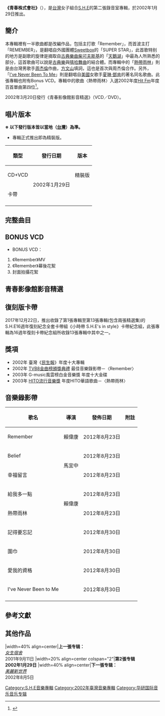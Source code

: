 {{Infobox Album  <!-- See Wikipedia:WikiProject_Albums -->
| Name		= 青春株式會社<br/>Youth Society
| Type		= [[專輯|專輯]] 
| Artist	= [[S.H.E|S.H.E]] 
| Cover		= 青春株式會社.jpg
| Released	= 2002年1月29日
| Format	= [[CD|CD]]+[[VCD|VCD]]
| Recorded	= 2001年－2002年
| Genre		= [[國語流行音樂|國語流行音樂]] 
| Length	= 39' 50"<ref>[http://isrc.ncl.edu.tw/music_view.aspx?item=2787 國際標準錄音錄影資料代碼查詢系統- 青春株式會社]</ref>
| Label		= [[華研國際音樂|華研國際音樂]]
| Director      = 賴偉康〈Remember〉<br/>馬宜中〈Belief〉<br/>賴偉康〈熱帶雨林〉
| Producer	= 郭文宗、黄怡、[[左安安|左安安]]
| Reviews	= *2003年 G-music風雲榜白金音樂獎 年度十大金碟
*2002年 臺灣《[[民生報|民生報]]》年度十大專輯
| Last album	= ''[[女生宿舍_(S.H.E)|女生宿舍]]''<br/>（2001-9-11）
| This album	= '''青春株式會社'''<br/>（2002-1-29）
| Next album	= ''[[美麗新世界_(專輯)|美麗新世界]]''<br/>（2002-8-5）
| Misc = {{Extra chronology 2
| Artist = [[S.H.E|S.H.E]]錄音室專輯
| Type = studio
| Last album = ''[[女生宿舍_(S.H.E)|女生宿舍]]''<br/>（2001-9-11）
| This album = '''青春株式會社'''<br/>（2002-1-29）
| Next album = ''[[美麗新世界_(專輯)|美麗新世界]]''<br/>（2002-8-5）
}}
{{Singles
 | name        = 青春株式會社
 | type        = 錄音室專輯
 | single1     = 《Remember》（首波主打歌）
 | single1date = 
 | single2     = 《Belief》（第二波主打）
 | single2date = 
 | single3     = 《熱帶雨林》（第五波主打）
 | single3date = 
}}
}}

'''《青春株式會社》'''（{{lang-en|''Youth Society''}}），是[[臺灣|台灣]]女子組合[[S.H.E|S.H.E]]的第二張錄音室專輯，於2002年1月29日推出。

==簡介==
本專輯裡有一半歌曲都是改編作品，包括主打歌「Remember」，而首波主打「REMEMBER」，是翻唱自外國團體[[Sweetbox|Sweetbox]]的「SUPER STAR」，此首歌特别的地方是副歌的旋律是摘取自[[古典樂曲|古典樂曲]][[彼得·伊里奇·柴可夫斯基|柴可夫斯基]]的「[[天鵝湖|天鵝湖]]」中最為人所熟悉的部分，這首歌曲可以說是[[古典樂|古典樂]]與[[嘻哈|嘻哈]][[舞曲|舞曲]]的結合體。而專輯中的「[[熱帶雨林_(歌曲)|熱帶雨林]]」則是由台灣男歌手[[周杰倫|周杰倫]]作曲，[[方文山|方文山]]填詞，這也是首次與周杰倫合作。另外，「[[I've_Never_Been_to_Me|I've Never Been To Me]]」則是翻唱自[[美國|美國]]女歌手[[夏琳·鄧肯|夏琳·鄧肯]]的著名同名歌曲。此張專輯也附有Bonus VCD。專輯中的歌曲〈熱帶雨林〉入選2002年度[[HitFM聯播網|Hit Fm]]年度百首單曲第四位<ref>{{Cite web |url=http://www.hitoradio.com/newweb/chart_2.php?ch_year=2002&pageNum_rsList=0 |title=Hit Fm 2002年度百首單曲 |accessdate=2018-11-22 |archive-date=2018-11-23 |archive-url=https://web.archive.org/web/20181123022520/http://www.hitoradio.com/newweb/chart_2.php?ch_year=2002&pageNum_rsList=0 |dead-url=no }}</ref>。

2002年3月20日發行《青春影像館影音精選》（VCD／DVD）。

== 唱片版本 ==
'''※ 以下發行版本皆以當地（[[台灣|台灣]]）為準。'''

*專輯正式推出即為精裝版。

{| class="wikitable"
!類型!!發行日期!!版本
|-
| CD+VCD
| rowspan="2"| 2002年1月29日
| 精裝版
|-
| 卡帶
| {{N/A}}
|-
|}

== 完整曲目 ==  
{{Tracklist
| music_credits = yes
| lyrics_credits = yes
| arranger_credits = yes
| producer_credits = 
| extra_column = 
| total_length = 39:50
| longnote_column = yes

| title1 = Remember
| longnote1 = '''首波主打歌'''
<br/>電視劇《[[愛情大魔咒_(電視劇)|愛情大魔咒]]》片頭曲<br/>改編自[[Sweetbox|Sweetbox]]的〈Super Star〉<br/>[[華歌爾|華歌爾]]廣告曲
| music1 = Roberto Rosan(Geoman)/Heiko Schmidt(Geoman)<br/>{{link-en|Jade Villalon|Jade Villalon}}
| lyrics1 = [[施人誠|施人誠]]
| arranger1 = [[鍾興民|鍾興民]]
| producer1 = 
| length1 = 3:00

| title2 = Belief
| longnote2 = '''第二波主打''' 
<br/>電視劇《[[愛情大魔咒_(電視劇)|愛情大魔咒]]》片尾曲
| music2 = [[左安安|左安安]]
| lyrics2 = [[施人誠|施人誠]]
| arranger2 = [[洪敬堯|洪敬堯]]
| producer2 = 
| length2 = 4:29

| title3 = 幸福留言<br/><small>（''Message of Happiness''）</small>
| longnote3 = '''第三波主打'''
| music3 = [[王美蓮|王美蓮]] 
| lyrics3 = [[施人誠|施人誠]]<br/>[[林志年|林志年]]
| arranger3 = [[鍾興民|鍾興民]]
| producer3 = 
| length3 = 3:40

| title4 = 給我多一點<br/><small>（''Give Me More''）</small>
| longnote4 = '''第四波主打'''
<br/>改編自「There you go again」（Charlie Pennachio/Drew Sessa/Shaunna Bolton） 
| music4 = Pennachio Charlie<br/>Sessa Drew<br/>Bolton Shaunna
| lyrics4 = 颜玺轩
| arranger4 = 呂紹淳
| producer4 = 
| length4 = 3:18

| title5 = [[熱帶雨林_(歌曲)|熱帶雨林]]<br/><small>（''Tropical Rainforest''）</small>
| longnote5 = '''第五波主打'''
| music5 = [[周杰倫|周杰倫]]
| lyrics5 = [[方文山|方文山]]
| arranger5 = [[鍾興民|鍾興民]]
| producer5 = 
| length5 = 4:39

| title6 = 記得要忘記<br/><small>（''Remember to Forget''）</small>
| longnote6 = '''第六波主打'''
<br/>改編自[[Kiroro|Kiroro]]的〈心愛的人〉
| music6 = [[玉城千春|玉城千春]]
| lyrics6 = [[施人誠|施人誠]]
| arranger6 = [[鍾興民|鍾興民]]
| producer6 = 
| length6 = 5:20

| title7 = 圍巾<br/><small>（''Scarf''）
| longnote7 ='''第八波主打'''
<br/>改編自[[張玉華|張玉華]]〈如果能靠在他身邊〉
| music7 = [[蔡健雅|蔡健雅]]
| lyrics7 = 原詞：[[嚴云農|嚴云農]]<br/>改編詞：[[姚若龍|姚若龍]]
| arranger7 = 黃中岳<br/>李守信
| producer7 = 
| length7 = 3:49

| title8 = 愛我的資格<br/><small>（''Requirement for Loving Me''）</small>
| longnote8 = '''第七波主打'''
| music8 = [[湯小康|湯小康]]
| lyrics8 = [[徐世珍|徐世珍]]
| arranger8 = 呂紹淳
| producer8 = 
| length8 = 4:31

| title9 = 催眠術<br/><small>（''Hypnotism''）</small>
| longnote9 = 改編自「LUEM-TUM-PEN-LUEM」（Nui Nuntakarn/Pracha Pongsupat/Pornchai Wongcheep）<br/>電視劇《[[好小子哈利|好小子哈利]]》片頭曲
| music9 = Pracha Pongsupat<br/>Pornchai Wongcheep
| lyrics9 = [[施人誠|施人誠]]
| arranger9 = 呂紹淳
| producer9 = 
| length9 = 3:12

| title10 = I've Never Been To Me
| longnote10 = '''第九波主打'''
<br/>翻唱自[[夏琳·鄧肯|夏琳·鄧肯]]的〈[[I've_Never_Been_to_Me|I've Never Been to Me]]〉
| music10 = {{link-en|Hirsch,Ken|Ken Hirsch}}／{{link-en|Miller,Ronald|Ron Miller (songwriter)}}
| lyrics10 = {{link-en|Hirsch,Ken|Ken Hirsch}}／{{link-en|Miller,Ronald|Ron Miller (songwriter)}}
| arranger10 = 王繼康
| producer10 = 
| length10 = 3:52
}}

== BONUS VCD ==
*BONUS VCD：
#《Remember》MV
#《Remember》幕後花絮
# 封面拍攝花絮

== 青春影像館影音精選 ==
{{hidden
| headercss = background: #ccccff; font-size: 100%; width: 70%;
| contentcss = text-align: left; font-size: 100%; width: 70%;
| header = 曲目
| content =
* VCD/DVD：
# Remember
# Belief
# 幸福留言
# 給我多一點
# 熱帶雨林
# 記得要忘記
# 圍巾
# 愛我的資格
# 戀人未滿
# Beauty up my life
# 冰箱
# 妳還好不好
# 他就是他
# Too Much

* DVD Bonus：
# S.H.E 個人檔案
# S.H.E 大事紀
# S.H.E 星光傳奇I、II
# S.H.E 星光心語
}}

== 復刻版卡帶 ==
2017年12月22日，推出收錄了第1張專輯至第13張專輯(包含兩張精選集)的S.H.E16週年復刻紀念全套卡帶組《小時帶 S.H.E's in style》卡帶紀念組，此張專輯為16週年復刻卡帶紀念組所收錄13張專輯中其中之一。

== 獎項 ==
*2002年 臺灣《[[民生報|民生報]]》年度十大專輯
*2002年 [[TVB8金曲榜頒獎典禮|TVB8金曲榜頒獎典禮]] 最佳音樂錄影帶－〈Remember〉
*2003年 G-music風雲榜白金音樂獎 年度十大金碟
*2003年 [[HITO流行音樂獎|HITO流行音樂獎]] 年度HITO華語歌曲－〈熱帶雨林〉

== 音樂錄影帶 ==
{|class="wikitable"
!歌名!!導演!!發佈日期!!附註
|-
|Remember || 賴偉康 || 2012年8月23日 || 
|-
|Belief || rowspan="2" | 馬宜中 || 2012年8月23日 || 
|-
|幸福留言 || 2012年8月23日 || 
|-
|給我多一點 || rowspan="2" | 賴偉康 || 2012年8月23日 ||
|-
|熱帶雨林 || 2012年8月23日 ||
|-
|記得要忘記 ||  || 2012年8月30日  || 
|-
|圍巾 ||  || 2012年8月30日 || 
|-
|愛我的資格 ||  || 2012年8月30日 || 
|-
|I've Never Been to Me ||  || 2012年8月30日 || 
|-
|}

== 參考文獻 ==
{{reflist}}

== 其他作品 ==
{{start box}}
|width=40% align=center|'''上一張专辑：'''<br>''[[女生宿舍_(專輯)|女生宿舍]]''<br>2001年9月11日
|width=20% align=center colspan="2"|'''第2張专辑'''<br>'''2002年1月29日'''
|width=40% align=center|'''下一張专辑：'''<br>''[[美麗新世界_(专辑)|美麗新世界]]''<br>2002年8月5日
{{end box}}

{{S.H.E|state=collapsed}}

[[Category:S.H.E音樂專輯|Category:S.H.E音樂專輯]]
[[Category:2002年臺灣音樂專輯|Category:2002年臺灣音樂專輯]]
[[Category:华研国际音乐音乐专辑|Category:华研国际音乐音乐专辑]]